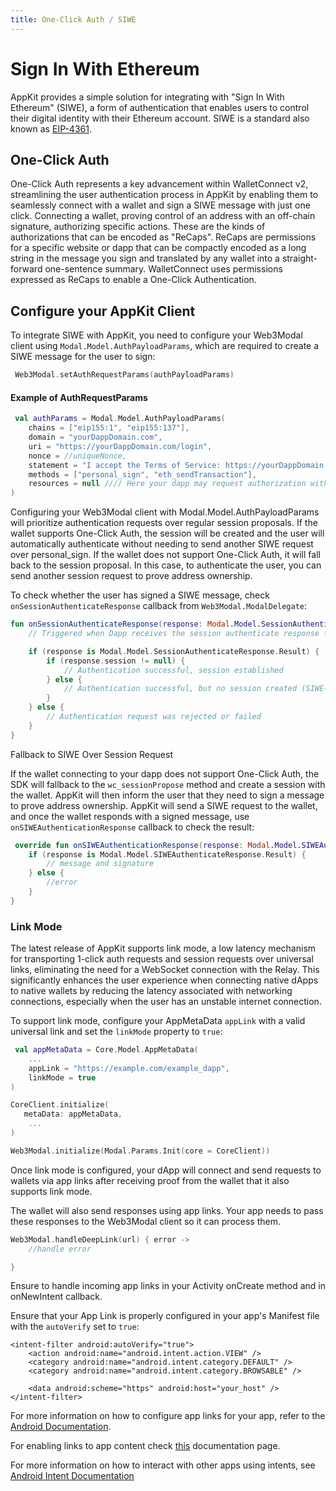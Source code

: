 ```yaml
---
title: One-Click Auth / SIWE
---
```


# Sign In With Ethereum

AppKit provides a simple solution for integrating with "Sign In With Ethereum" (SIWE), a form of authentication that enables users to control their digital identity with their Ethereum account. SIWE is a standard also known as [EIP-4361](https://docs.login.xyz/general-information/siwe-overview/eip-4361).

## One-Click Auth

One-Click Auth represents a key advancement within WalletConnect v2, streamlining the user authentication process in AppKit by enabling them to seamlessly connect with a wallet and sign a SIWE message with just one click.
Connecting a wallet, proving control of an address with an off-chain signature, authorizing specific actions. These are the kinds of authorizations that can be encoded as "ReCaps". ReCaps are permissions for a specific website or dapp that can be compactly encoded as a long string in the message you sign and translated by any wallet into a straight-forward one-sentence summary. WalletConnect uses permissions expressed as ReCaps to enable a One-Click Authentication.

## Configure your AppKit Client

To integrate SIWE with AppKit, you need to configure your Web3Modal client using `Modal.Model.AuthPayloadParams`, which are required to create a SIWE message for the user to sign:

```kotlin
 Web3Modal.setAuthRequestParams(authPayloadParams)
```

#### Example of AuthRequestParams

```kotlin
 val authParams = Modal.Model.AuthPayloadParams(
    chains = ["eip155:1", "eip155:137"],
    domain = "yourDappDomain.com",
    uri = "https://yourDappDomain.com/login",
    nonce = //uniqueNonce,
    statement = "I accept the Terms of Service: https://yourDappDomain.com/",
    methods = ["personal_sign", "eth_sendTransaction"],
    resources = null //// Here your dapp may request authorization with ReCaps
)
```

Configuring your Web3Modal client with Modal.Model.AuthPayloadParams will prioritize authentication requests over regular session proposals. If the wallet supports One-Click Auth, the session will be created and the user will automatically authenticate without needing to send another SIWE request over personal_sign. If the wallet does not support One-Click Auth, it will fall back to the session proposal. In this case, to authenticate the user, you can send another session request to prove address ownership.

To check whether the user has signed a SIWE message, check `onSessionAuthenticateResponse` callback from `Web3Modal.ModalDelegate`:

```kotlin
fun onSessionAuthenticateResponse(response: Modal.Model.SessionAuthenticateResponse) {
    // Triggered when Dapp receives the session authenticate response from wallet

    if (response is Modal.Model.SessionAuthenticateResponse.Result) {
        if (response.session != null) {
            // Authentication successful, session established
        } else {
            // Authentication successful, but no session created (SIWE-only flow)
        }
    } else {
        // Authentication request was rejected or failed
    }
}
```

Fallback to SIWE Over Session Request

If the wallet connecting to your dapp does not support One-Click Auth, the SDK will fallback to the `wc_sessionPropose` method and create a session with the wallet. AppKit will then inform the user that they need to sign a message to prove address ownership. AppKit will send a SIWE request to the wallet, and once the wallet responds with a signed message, use `onSIWEAuthenticationResponse` callback to check the result:

```kotlin
 override fun onSIWEAuthenticationResponse(response: Modal.Model.SIWEAuthenticateResponse) {
    if (response is Modal.Model.SIWEAuthenticateResponse.Result) {
        // message and signature
    } else {
        //error
    }
}
```

### Link Mode

The latest release of AppKit supports link mode, a low latency mechanism for transporting 1-click auth requests and session requests over universal links, eliminating the need for a WebSocket connection with the Relay. This significantly enhances the user experience when connecting native dApps to native wallets by reducing the latency associated with networking connections, especially when the user has an unstable internet connection.

To support link mode, configure your AppMetaData `appLink` with a valid universal link and set the `linkMode` property to `true`:

```kotlin
 val appMetaData = Core.Model.AppMetaData(
    ...
    appLink = "https://example.com/example_dapp",
    linkMode = true
)

CoreClient.initialize(
   metaData: appMetaData,
    ...
)

Web3Modal.initialize(Modal.Params.Init(core = CoreClient))
```

Once link mode is configured, your dApp will connect and send requests to wallets via app links after receiving proof from the wallet that it also supports link mode.

The wallet will also send responses using app links. Your app needs to pass these responses to the Web3Modal client so it can process them.

```kotlin
Web3Modal.handleDeepLink(url) { error -> 
    //handle error

}
```

Ensure to handle incoming app links in your Activity onCreate method and in onNewIntent callback.

Ensure that your App Link is properly configured in your app's Manifest file with the `autoVerify` set to `true`:

```
<intent-filter android:autoVerify="true">
    <action android:name="android.intent.action.VIEW" />
    <category android:name="android.intent.category.DEFAULT" />
    <category android:name="android.intent.category.BROWSABLE" />

    <data android:scheme="https" android:host="your_host" />
</intent-filter>
```

For more information on how to configure app links for your app, refer to the [Android Documentation](https://developer.android.com/training/app-links/verify-android-applinks).

For enabling links to app content check [this](https://developer.android.com/training/app-links/deep-linking) documentation page. 

For more information on how to interact with other apps using intents, see [Android Intent Documentation](https://developer.android.com/training/basics/intents)